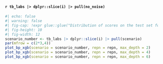 #### `r tb_labs |> dplyr::slice(i) |> pull(no_noise)`

```r
#| echo: false
#| warning: false
#| fig-cap: !expr glue::glue("Distribution of scores on the test set for Scenario {i}.")
#| fig-height: 10
#| fig-width: 12
scenario_number <- tb_labs |> dplyr::slice(i) |> pull(scenario)
par(mfrow = c(2*3,4))
plot_bp_xgb(scenario = scenario_number, repn = repn, max_depth = 2)
plot_bp_xgb(scenario = scenario_number, repn = repn, max_depth = 4)
plot_bp_xgb(scenario = scenario_number, repn = repn, max_depth = 6)
```
